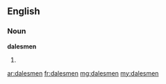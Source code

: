 ==English==

===Noun===
'''dalesmen'''
# {{plural of|dalesman}}

[[ar:dalesmen]]
[[fr:dalesmen]]
[[mg:dalesmen]]
[[my:dalesmen]]